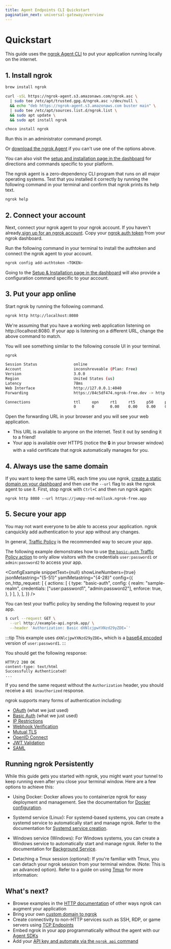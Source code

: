```yaml
---
title: Agent Endpoints CLI Quickstart
pagination_next: universal-gateway/overview
---
```



# Quickstart

This guide uses the [ngrok Agent CLI](/agent/) to put your application running locally on the internet.

## 1. Install ngrok

<Tabs groupId="os" queryString="os">
<TabItem value="macos" label="Mac OS" default>

```bash
brew install ngrok
```

</TabItem>
<TabItem value="linux" label="Debian Linux">

```bash
curl -sSL https://ngrok-agent.s3.amazonaws.com/ngrok.asc \
  | sudo tee /etc/apt/trusted.gpg.d/ngrok.asc >/dev/null \
  && echo "deb https://ngrok-agent.s3.amazonaws.com buster main" \
  | sudo tee /etc/apt/sources.list.d/ngrok.list \
  && sudo apt update \
  && sudo apt install ngrok
```

</TabItem>
<TabItem value="windows" label="Windows">

```bash
choco install ngrok
```

Run this in an administrator command prompt.

</TabItem>
</Tabs>

Or [download the ngrok Agent](https://download.ngrok.com) if you can't use one of the options above.

You can also visit the [setup and installation page in the dashboard](https://dashboard.ngrok.com/get-started/setup) for directions and commands specific to your platform.

The ngrok agent is a zero-dependency CLI program that runs on all major
operating systems. 
Test that you installed it correctly by running the following command in your terminal and confirm that ngrok prints its help text.

```bash
ngrok help
```

## 2. Connect your account

Next, connect your ngrok agent to your ngrok account. If you haven't already,[sign up for an ngrok account](https://dashboard.ngrok.com). Copy your [ngrok auth token](https://dashboard.ngrok.com/get-started/your-authtoken) from your ngrok dashboard.

Run the following command in your terminal to install the authtoken and connect the ngrok agent to your account.

```bash
ngrok config add-authtoken <TOKEN>
```

Going to the [Setup & Installation page in the dashboard](https://dashboard.ngrok.com/get-started/setup) will also provide a configuration command specific to your account.

## 3. Put your app online

Start ngrok by running the following command.

```bash
ngrok http http://localhost:8080
```

We're assuming that you have a working web application listening on
http://localhost:8080. 
If your app is listening on a different URL, change the above command to match.

You will see something similar to the following console UI in your terminal.

```bash
ngrok                                                                   (Ctrl+C to quit)

Session Status                online
Account                       inconshreveable (Plan: Free)
Version                       3.0.0
Region                        United States (us)
Latency                       78ms
Web Interface                 http://127.0.0.1:4040
Forwarding                    https://84c5df474.ngrok-free.dev -> http://localhost:8080

Connections                   ttl     opn     rt1     rt5     p50     p90
                              0       0       0.00    0.00    0.00    0.00
```

Open the forwarding URL in your browser and you will see your web application.

- This URL is available to anyone on the internet. Test it out by sending it to a friend!
- Your app is available over HTTPS (notice the 🔒 in your browser window) with a valid certificate that ngrok automatically manages for you.

## 4. Always use the same domain

If you want to keep the same URL each time you use ngrok, [create a static domain on your dashboard](https://dashboard.ngrok.com/domains) and then use the `--url` flag to ask the ngrok agent to use it. 
First, stop ngrok with `Ctrl+C` and then run ngrok again:

```
ngrok http 8080 --url https://jumpy-red-mollusk.ngrok-free.app
```

## 5. Secure your app

You may not want everyone to be able to access your application. 
ngrok canquickly add authentication to your app without any changes.

In general, [Traffic Policy](/traffic-policy/) is the recommended way to secure your app.

<SecureYourApp firstTabValue="google-oauth" firstTabLabel="Google OAuth" secondTabLabel="Basic Auth" secondTabValue="basic-auth">

The following example demonstrates how to use [the `basic-auth` Traffic Policy action](/traffic-policy/actions/basic-auth/) to only allow visitors with the credentials `user:password1` or `admin:password2` to access your app.

<ConfigExample
	snippetText={null}
	showLineNumbers={true}
	jsonMetastring="{5-51}"
	yamlMetastring="{4-28}"
	config={{
		on_http_request: [
			{
				actions: [
					{
						type: "basic-auth",
						config: {
							realm: "sample-realm",
							credentials: ["user:password1", "admin:password2"],
							enforce: true,
						},
					}
				],
			},
		],
	}}
/>

You can test your traffic policy by sending the following request to your app.

```bash
$ curl --request GET \
  --url http://example-api.ngrok.app/ \
  --header 'Authorization: Basic dXNlcjpwYXNzd29yZDE=`'
```

:::tip
This example uses `dXNlcjpwYXNzd29yZDE=`, which is a [base64 encoded](https://en.wikipedia.org/wiki/Base64) version of `user:password1`.
:::

You should get the following response:

```http
HTTP/2 200 OK
content-type: text/html
Successfully Authenticated!
...
```

If you send the same request without the `Authorization` header, you should receive a `401 Unauthorized` response.

</SecureYourApp>

ngrok supports many forms of authentication including:

- [OAuth](/traffic-policy/actions/oauth/) (what we just used)
- [Basic Auth](/traffic-policy/actions/basic-auth/) (what we just used)
- [IP Restrictions](/traffic-policy/actions/restrict-ips/)
- [Webhook Verification](/traffic-policy/actions/verify-webhook/)
- [Mutual TLS](/traffic-policy/actions/terminate-tls/)
- [OpenID Connect](/traffic-policy/actions/oidc/)
- [JWT Validation](/traffic-policy/actions/jwt-validation/)
- [SAML](/traffic-policy/actions/saml/)

## Running ngrok Persistently

While this guide gets you started with ngrok, you might want your tunnel to keep running even after you close your terminal window. 
Here are a few options to achieve this:

- Using Docker: Docker allows you to containerize ngrok for easy deployment and management. See the documentation for [Docker configuration](/using-ngrok-with/docker/).

- Systemd service (Linux): For systemd-based systems, you can create a systemd service to automatically start and manage ngrok. Refer to the documentation for [Systemd service creation](/agent/#background-service).
- Windows service (Windows): For Windows systems, you can create a Windows service to automatically start and manage ngrok. Refer to the documentation for [Background Service](/agent/#background-service).
- Detaching a Tmux session (optional): If you're familiar with Tmux, you can detach your ngrok session from your terminal window. (Note: This is an advanced option). Refer to a guide on using [Tmux](https://www.digitalocean.com/community/tutorials/how-to-configure-tmux-on-a-cloud-server) for more information:

## What's next?

- Browse examples in the [HTTP documentation](/universal-gateway/http/?cty=agent-cli) of other ways ngrok can augment your application
- Bring your own [custom domain to ngrok](/universal-gateway/http/#bring-your-own-domain)
- Create connectivity to non-HTTP services such as SSH, RDP, or game servers using [TCP Endpoints](/universal-gateway/tcp/)
- Embed ngrok in your app programmatically without the agent with our [Agent SDKs](/agent-sdks/)
- Add your [API key and automate via the `ngrok api` command](/api/#quickstart)
